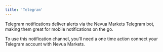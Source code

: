 ```yaml
---
title: 'Telegram'
---
```


Telegram notifications deliver alerts via the Nevua Markets Telegram bot, making them great for mobile notifications on the go. 

To use this notification channel, you'll need a one time action connect your Telegram account with Nevua Markets.


